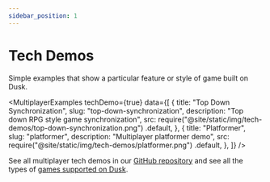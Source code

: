 ```yaml
---
sidebar_position: 1
---
```


# Tech Demos
Simple examples that show a particular feature or style of game built on Dusk.


<MultiplayerExamples
  techDemo={true}
  data={[
    {
      title: "Top Down Synchronization",
      slug: "top-down-synchronization",
      description: "Top down RPG style game synchronization",
      src: require("@site/static/img/tech-demos/top-down-synchronization.png")
        .default,
    },
    {
      title: "Platformer",
      slug: "platformer",
      description: "Multiplayer platformer demo",
      src: require("@site/static/img/tech-demos/platformer.png")
        .default,
    },
  ]}
/>

See all multiplayer tech demos in our [GitHub repository](https://github.com/dusk-gg/dusk/tree/staging/tech-demos/) and see all the types of [games supported on Dusk](how-it-works/supported-games.md).
